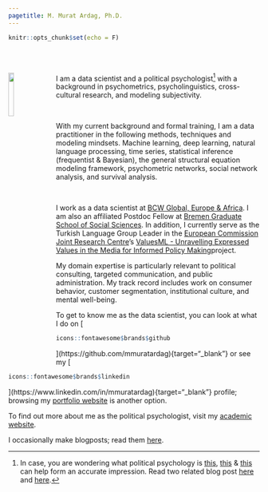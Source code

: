 ---
pagetitle: M. Murat Ardag, Ph.D.
---

```{r setup, include=F}
knitr::opts_chunk$set(echo = F)
```

<br>
<br>

<img src="ws_img/mma_c_gp.jpg" style="width:15%; margin-right: 20px" align="left">

<div>
I am a data scientist and a political psychologist[^1] with a background in psychometrics, psycholinguistics, cross-cultural research, and modeling subjectivity.
</div>

<br>

<div>
With my current background and formal training, I am a data practitioner in the following methods, techniques and modeling mindsets. Machine learning, deep learning, natural language processing, time series, statistical inference (frequentist & Bayesian), the general structural equation modeling framework, psychometric networks, social network analysis, and survival analysis.
</div>

<br>

<div>
I work as a data scientist at [BCW Global, Europe & Africa](https://www.bcw-global.com/){target="_blank"}. I am also an affiliated Postdoc Fellow at [Bremen Graduate School of Social Sciences](https://www.bigsss-bremen.de/){target="_blank"}. In addition, I currently serve as the Turkish Language Group Leader in the [European Commission Joint Research Centre](https://joint-research-centre.ec.europa.eu/index_en){target="_blank"}’s [ValuesML - Unravelling Expressed Values in the Media for Informed Policy Making](https://knowledge4policy.ec.europa.eu/projects-activities/valuesml-unravelling-expressed-values-media-informed-policy-making_en){target="_blank"}project.
</div>

<div>
My domain expertise is particularly relevant to political consulting, targeted  communication, and public administration. My track record includes work on consumer behavior, customer segmentation, institutional culture, and mental well-being.
</div>

<div>
To get to know me as the data scientist, you can look at what I do on [
```{r}
icons::fontawesome$brands$github
```
](https://github.com/mmuratardag){target="_blank"} or see my [
```{r}
icons::fontawesome$brands$linkedin
```
](https://www.linkedin.com/in/mmuratardag){target="_blank"} profile; browsing my [portfolio website](https://mmuratardag.github.io/portfolio_website/) is another option.
</div>

<div>
To find out more about me as the political psychologist, visit my [academic website](https://mmuratardag.github.io/academic_website).
</div>

<div>
I occasionally make blogposts; read them [here](https://mmuratardag.github.io/blog_posts).
</div>

[^1]: In case, you are wondering what political psychology is [this](https://pprg.stanford.edu/what-political-psychology){target="_blank"}, [this](https://en.wikipedia.org/wiki/Political_psychology){target="_blank"} & [this](https://ispp.org){target="_blank"} can help form an accurate impression. Read two related blog post [here](https://mmuratardag.github.io/blog_posts/blog_2022_04_23.html) and [here](https://mmuratardag.github.io/blog_posts/blog_2022_06_15.html).